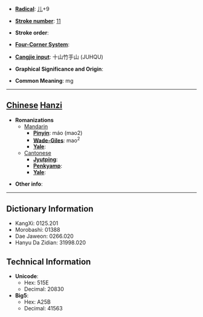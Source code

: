 * '''[[Wiktionary:Chinese radical index| Radical]]''': [[Wiktionary:Chinese radical index 儿|儿]]+9

* '''[[Wiktionary:Chinese total strokes index|Stroke number]]''': [[Wiktionary:Chinese total strokes index 11|11]]

* '''Stroke order''': 

* '''[[Wiktionary:Chinese four corner index|Four-Corner System]]''': 

* '''[[Wiktionary:Chinese Cangjie index|Cangjie input]]''': 十山竹手山 (JUHQU)

* '''Graphical Significance and Origin''': 

* '''Common Meaning''': mg

----

== [[Chinese]] [[Hanzi]] ==

* '''Romanizations'''
** [[Mandarin]]
*** '''[[Pinyin]]''': máo (mao2)
*** '''[[Wade-Giles]]''': mao<sup>2</sup>
*** '''[[Yale]]''': 
**[[Cantonese]]
***'''[[Jyutping]]''':
***'''[[Penkyamp]]''': 
***'''[[Yale]]''': 

* '''Other info''': 

----

== Dictionary Information ==

* KangXi: 0125.201
* Morobashi: 01388
* Dae Jaweon: 0266.020
* Hanyu Da Zidian: 31998.020

== Technical Information ==

* '''Unicode''':
** Hex: 515E
** Decimal: 20830
* '''Big5''':
** Hex: A25B
** Decimal: 41563